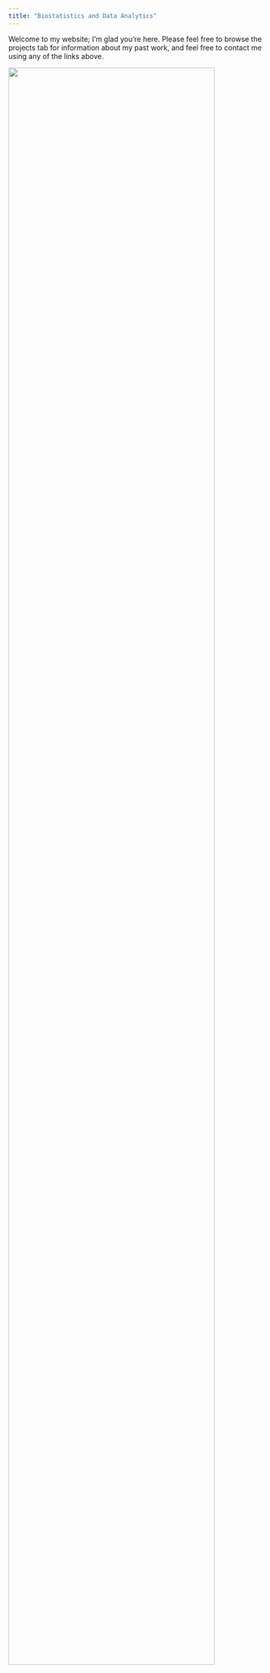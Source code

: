 ```yaml
---
title: "Biostatistics and Data Analytics"
---
```


Welcome to my website; I'm glad you're here. Please feel free to browse the projects tab for information about my past work, and feel free to contact me using any of the links above.

![](hompic.jpg){width=90% height=90% align=center}
